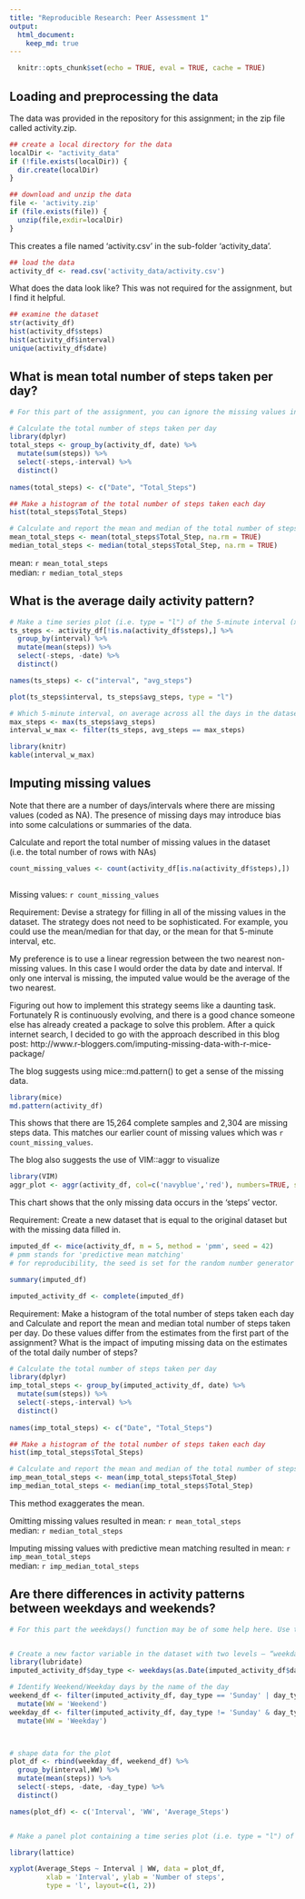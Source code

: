 ```yaml
---
title: "Reproducible Research: Peer Assessment 1"
output: 
  html_document:
    keep_md: true
---
```


```r
  knitr::opts_chunk$set(echo = TRUE, eval = TRUE, cache = TRUE)

```

## Loading and preprocessing the data
The data was provided in the repository for this assignment; in the zip file called activity.zip.

```r

## create a local directory for the data
localDir <- "activity_data"
if (!file.exists(localDir)) {
  dir.create(localDir)
}

## download and unzip the data
file <- 'activity.zip'
if (file.exists(file)) {
  unzip(file,exdir=localDir)
}

```

This creates a file named 'activity.csv' in the sub-folder 'activity_data'.

```r

## load the data
activity_df <- read.csv('activity_data/activity.csv')

```

What does the data look like? This was not required for the assignment, but I find it helpful.   

```r

## examine the dataset
str(activity_df)
hist(activity_df$steps)
hist(activity_df$interval)
unique(activity_df$date)

```


## What is mean total number of steps taken per day?

```r

# For this part of the assignment, you can ignore the missing values in the dataset.

# Calculate the total number of steps taken per day
library(dplyr)
total_steps <- group_by(activity_df, date) %>%
  mutate(sum(steps)) %>%
  select(-steps,-interval) %>%
  distinct()
  
names(total_steps) <- c("Date", "Total_Steps")

## Make a histogram of the total number of steps taken each day
hist(total_steps$Total_Steps)

# Calculate and report the mean and median of the total number of steps taken per day
mean_total_steps <- mean(total_steps$Total_Step, na.rm = TRUE)
median_total_steps <- median(total_steps$Total_Step, na.rm = TRUE)

```

mean: `r mean_total_steps`  
median: `r median_total_steps`

## What is the average daily activity pattern?
```r

# Make a time series plot (i.e. type = "l") of the 5-minute interval (x-axis) and the average number of steps taken, averaged across all days (y-axis)
ts_steps <- activity_df[!is.na(activity_df$steps),] %>%
  group_by(interval) %>%
  mutate(mean(steps)) %>%
  select(-steps, -date) %>%
  distinct()

names(ts_steps) <- c("interval", "avg_steps")

plot(ts_steps$interval, ts_steps$avg_steps, type = "l")

# Which 5-minute interval, on average across all the days in the dataset, contains the maximum number of steps?
max_steps <- max(ts_steps$avg_steps)
interval_w_max <- filter(ts_steps, avg_steps == max_steps)

library(knitr)
kable(interval_w_max)

```

## Imputing missing values  

Note that there are a number of days/intervals where there are missing values (coded as NA). The presence of missing days may introduce bias into some calculations or summaries of the data.

Calculate and report the total number of missing values in the dataset (i.e. the total number of rows with NAs)
```r

count_missing_values <- count(activity_df[is.na(activity_df$steps),])
  
```
Missing values: `r count_missing_values`

Requirement: Devise a strategy for filling in all of the missing values in the dataset. The strategy does not need to be sophisticated. For example, you could use the mean/median for that day, or the mean for that 5-minute interval, etc.

My preference is to use a linear regression between the two nearest non-missing values. In this case I would order the data by date and interval. If only one interval is missing, the imputed value would be the average of the two nearest. 

Figuring out how to implement this strategy seems like a daunting task. Fortunately R is continuously evolving, and there is a good chance someone else has already created a package to solve this problem. After a quick internet search, I decided to go with the approach described in this blog post: http://www.r-bloggers.com/imputing-missing-data-with-r-mice-package/

The blog suggests using mice::md.pattern() to get a sense of the missing data.

```r

library(mice)
md.pattern(activity_df)

```
This shows that there are 15,264 complete samples and 2,304 are missing steps data. This matches our earlier count of missing values which was `r count_missing_values`.

The blog also suggests the use of VIM::aggr to visualize

```r

library(VIM)
aggr_plot <- aggr(activity_df, col=c('navyblue','red'), numbers=TRUE, sortVars=TRUE, labels=names(activity_df), cex.axis=.7, gap=3, ylab=c("Histogram of missing data","Pattern"))

```
This chart shows that the only missing data occurs in the 'steps' vector.

Requirement: Create a new dataset that is equal to the original dataset but with the missing data filled in.

```r

imputed_df <- mice(activity_df, m = 5, method = 'pmm', seed = 42)
# pmm stands for 'predictive mean matching'
# for reproducibility, the seed is set for the random number generator

summary(imputed_df)

imputed_activity_df <- complete(imputed_df)

```

Requirement: Make a histogram of the total number of steps taken each day and Calculate and report the mean and median total number of steps taken per day. Do these values differ from the estimates from the first part of the assignment? What is the impact of imputing missing data on the estimates of the total daily number of steps?

```r

# Calculate the total number of steps taken per day
library(dplyr)
imp_total_steps <- group_by(imputed_activity_df, date) %>%
  mutate(sum(steps)) %>%
  select(-steps,-interval) %>%
  distinct()
  
names(imp_total_steps) <- c("Date", "Total_Steps")

## Make a histogram of the total number of steps taken each day
hist(imp_total_steps$Total_Steps)

# Calculate and report the mean and median of the total number of steps taken per day
imp_mean_total_steps <- mean(imp_total_steps$Total_Step)
imp_median_total_steps <- median(imp_total_steps$Total_Step)

```

This method exaggerates the mean.

Omitting missing values resulted in
mean: `r mean_total_steps`  
median: `r median_total_steps`

Imputing missing values with predictive mean matching resulted in
mean: `r imp_mean_total_steps`  
median: `r imp_median_total_steps`


## Are there differences in activity patterns between weekdays and weekends?

```r


# For this part the weekdays() function may be of some help here. Use the dataset with the filled-in missing values for this part.


# Create a new factor variable in the dataset with two levels – “weekday” and “weekend” indicating whether a given date is a weekday or weekend day.
library(lubridate)
imputed_activity_df$day_type <- weekdays(as.Date(imputed_activity_df$date)) 

# Identify Weekend/Weekday days by the name of the day
weekend_df <- filter(imputed_activity_df, day_type == 'Sunday' | day_type == 'Saturday') %>%
  mutate(WW = 'Weekend')
weekday_df <- filter(imputed_activity_df, day_type != 'Sunday' & day_type != 'Saturday') %>%
  mutate(WW = 'Weekday')



# shape data for the plot
plot_df <- rbind(weekday_df, weekend_df) %>%
  group_by(interval,WW) %>%
  mutate(mean(steps)) %>%
  select(-steps, -date, -day_type) %>%
  distinct()

names(plot_df) <- c('Interval', 'WW', 'Average_Steps')


# Make a panel plot containing a time series plot (i.e. type = "l") of the 5-minute interval (x-axis) and the average number of steps taken, averaged across all weekday days or weekend days (y-axis). See the README file in the GitHub repository to see an example of what this plot should look like using simulated data.

library(lattice)

xyplot(Average_Steps ~ Interval | WW, data = plot_df,
         xlab = 'Interval', ylab = 'Number of steps',
         type = 'l', layout=c(1, 2))
            
```